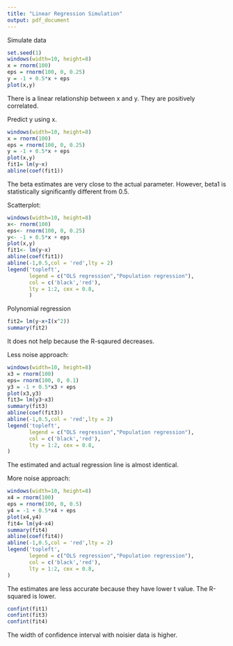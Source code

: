 ---
title: "Linear Regression Simulation"
output: pdf_document
---
Simulate data
```{r}
set.seed(1)
windows(width=10, height=8)
x = rnorm(100)
eps = rnorm(100, 0, 0.25)
y = -1 + 0.5*x + eps
plot(x,y)
```
There is a linear relationship between x and y. They are positively correlated.


Predict y using x.
```{r}
windows(width=10, height=8)
x = rnorm(100)
eps = rnorm(100, 0, 0.25)
y = -1 + 0.5*x + eps
plot(x,y)
fit1= lm(y~x)
abline(coef(fit1))
```
The beta estimates are very close to the actual parameter. However, beta1 is statistically significantly different from 0.5.


Scatterplot:
```{r}
windows(width=10, height=8)
x<- rnorm(100)
eps<- rnorm(100, 0, 0.25)
y<- -1 + 0.5*x + eps
plot(x,y)
fit1<- lm(y~x)
abline(coef(fit1))
abline(-1,0.5,col = 'red',lty = 2)
legend('topleft',
       legend = c("OLS regression","Population regression"),
       col = c('black','red'),
       lty = 1:2, cex = 0.8,
       )
```



Polynomial regression
```{r}
fit2= lm(y~x+I(x^2))
summary(fit2)
```
It does not help because the R-sqaured decreases.



Less noise approach:
```{r}
windows(width=10, height=8)
x3 = rnorm(100)
eps= rnorm(100, 0, 0.1)
y3 = -1 + 0.5*x3 + eps
plot(x3,y3)
fit3= lm(y3~x3)
summary(fit3)
abline(coef(fit3))
abline(-1,0.5,col = 'red',lty = 2)
legend('topleft',
       legend = c("OLS regression","Population regression"),
       col = c('black','red'),
       lty = 1:2, cex = 0.8,
)
```
The estimated and actual regression line is almost identical.


More noise approach:
```{r}
windows(width=10, height=8)
x4 = rnorm(100)
eps = rnorm(100, 0, 0.5)
y4 = -1 + 0.5*x4 + eps
plot(x4,y4)
fit4= lm(y4~x4)
summary(fit4)
abline(coef(fit4))
abline(-1,0.5,col = 'red',lty = 2)
legend('topleft',
       legend = c("OLS regression","Population regression"),
       col = c('black','red'),
       lty = 1:2, cex = 0.8,
)
```
The estimates are less accurate because they have lower t value. The R-squared is lower.



```{r}
confint(fit1)
confint(fit3)
confint(fit4)
```
The width of confidence interval with noisier data is higher. 

